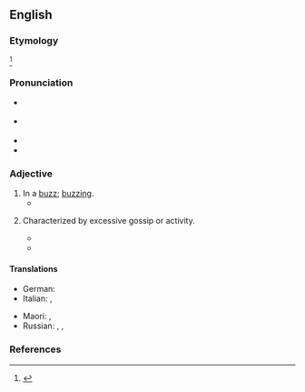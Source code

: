 ==English==

===Etymology===
{{prefix|en|a|buzz|t1=in such a manner|t2=to drone}}<ref name=WI3>{{R:MW3 1976|page=8}}</ref>

===Pronunciation===
* {{a|RP}} {{IPA|en|/əˈbʌz/}}
* {{a|US}} {{IPA|en|/əˈbʌz/}}
* {{rhymes|en|ʌz}}
* {{audio|en|LL-Q1860 (eng)-I learned some phrases-abuzz.wav|Audio (UK)}}

===Adjective===
{{en-adj}}

# In a [[buzz]]; [[buzzing]].
#* {{quote-book|en|year=2005|author={{w|Cory Doctorow|Cory Doctorow}}|title=Someone Comes to Town, Someone Leaves Town|passage=he remembered boyhood summers on the mountain's slopes '''abuzz''' with blackflies and syrupy heat.}}
# {{lb|en|postpositive}} Characterized by excessive gossip or activity.
#* {{quote-book|en|year=1902|author={{w|Francis Lynde|Francis Lynde}}|title=The Master of Appleby|passage=Now what a-devil has set this hornet's nest of theirs '''abuzz''' so suddenly?}}
#* {{quote-book|en|year=1914|author={{w|Peter B. Kyne}}|title=The Long Chance|passage=The town was '''abuzz''' with excitement for an hour, when the news became stale.}}

====Translations====
{{trans-top|buzzing}}
* German: {{t+|de|schwirren}}
* Italian: {{t+|it|ronzante}}, {{t+|it|rumoreggiante}}
{{trans-mid}}
* Maori: {{t|mi|rorohū}}, {{t|mi|rangorango}} {{qualifier|like a blowfly}}
* Russian: {{t+|ru|гудя́щий|m}}, {{t|ru|гудя́щая|f}}, {{t|ru|гудя́щее|n}}
{{trans-bottom}}

===References===
<references/>
